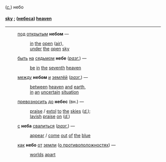 (''[[с.]]'') небо

==== [[sky]] ; ([[небеса]]) [[heaven]] ====

----

:[[под]] [[открытым]] '''небом''' — 
::[[in]] [[the]] [[open]] ([[air]]), 
::[[under]] [[the]] [[open]] [[sky]]

:[[быть]] [[на]] [[седьмом]] '''небе''' (''[[разг.]]'') — 
::[[be]] [[in]] [[the]] [[seventh]] [[heaven]]

:[[между]] '''небом''' [[и]] [[землёй]] (''[[разг.]]'') — 
::[[between]] [[heaven]] [[and]] [[earth]], 
::[[in]] [[an]] [[uncertain]] [[situation]]

:[[превозносить]] [[до]] '''небес''' (вн.) — 
::[[praise]] / [[extol]] [[to]] [[the]] [[skies]] (''[[d.]]''); 
::[[lavish]] [[praise]] [[on]] (''[[d.]]'') 

:[[с]] '''неба''' [[свалиться]] (''[[разг.]]'') — 
::[[appear]] / [[come]] [[out]] [[of]] [[the]] [[blue]] 

:[[как]] '''небо''' [[от]] [[земли]] ([[о противоположностях]]) — 
::[[worlds]] [[apart]]